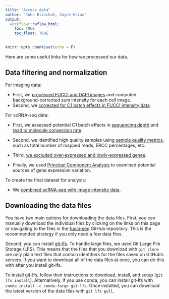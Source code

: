 ```yaml
---
title: "Access data"
author: "John Blischak, Joyce Hsiao"
output:
  workflowr::wflow_html:
    toc: TRUE
    toc_float: TRUE
---
```



```r
knitr::opts_chunk$set(echo = F)
```


Here are some useful links for how we processed our data.

## Data filtering and normalization

For imaging data:

  * First, we [processed FUCCI and DAPI images](https://jdblischak.github.io/fucci-seq/images-process.html) and computed background-corrected sum intensity for each cell image.
  * Second, we [corrected for C1 batch effects in FUCCI intensity data](https://jhsiao999.github.io/peco-paper/images_batchcorrect.html).


For scRNA-seq data:

  * First, we assessed potential C1 batch effects in [sequencing depth](https://jhsiao999.github.io/peco-paper/totals.html) and [read to molecule conversion rate](https://jhsiao999.github.io/peco-paper/reads-v-molecules.html).
  
  * Second, we identified high quality samples using [sample quality metrics](https://jhsiao999.github.io/peco-paper/sampleqc.html), such as total number of mapped reads, ERCC percentages, etc.
    
  * Third, [we excluded over-expressed and lowly-expressed genes](https://jhsiao999.github.io/peco-paper/gene_filtering.html). 
  
  * Finally, we used [Principal Component Analysis](https://jhsiao999.github.io/peco-paper/pca_tf.html) to examined potential sources of gene expression variation.


To create the final dataset for analysis:

  * We [combined scRNA-seq with image intensity data](https://github.com/jhsiao999/peco-paper/tree/master/code/output-raw-2-final.R).


## Downloading the data files

You have two main options for downloading the data files. First, you can
manually download the individual files by clicking on the links on this page or
navigating to the files in the
[fucci-seq](https://github.com/jdblischak/fucci-seq) GitHub repository. This is
the recommended strategy if you only need a few data files.

Second, you can install [git-lfs](https://git-lfs.github.com/). To handle large
files, we used Git Large File Storage (LFS). This means that the files that you
download with `git clone` are only plain text files that contain identifiers for
the files saved on GitHub's servers. If you want to download all of the data
files at once, you can do this with after you install git-lfs.

To install git-lfs, follow their instructions to download, install, and setup
(`git lfs install`). Alternatively, if you use conda, you can install git-lfs
with `conda install -c conda-forge git-lfs`. Once installed, you can download
the latest version of the data files with `git lfs pull`.




